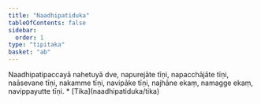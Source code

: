 ```yaml
---
title: "Naadhipatiduka"
tableOfContents: false
sidebar:
  order: 1
type: "tipitaka"
basket: "ab"
---
```



<DynamicBreadcrumb />

<Division number="225">

<Paragraph number="735">
Naadhipatipaccayā nahetuyā dve, napurejāte tīṇi, napacchājāte tīṇi, naāsevane tīṇi, nakamme tīṇi, navipāke tīṇi, najhāne ekaṃ, namagge ekaṃ, navippayutte tīṇi.

</Paragraph>
</Division>

<TableOfContents>
* [Tika](naadhipatiduka/tika)
</TableOfContents>